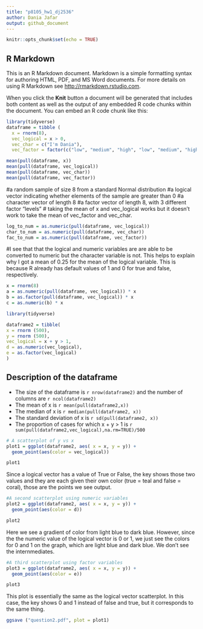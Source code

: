 ```yaml
---
title: "p8105_hw1_dj2536"
author: Dania Jafar
output: github_document
---
```


```r
knitr::opts_chunk$set(echo = TRUE)
```

## R Markdown

This is an R Markdown document. Markdown is a simple formatting syntax for authoring HTML, PDF, and MS Word documents. For more details on using R Markdown see <http://rmarkdown.rstudio.com>.

When you click the **Knit** button a document will be generated that includes both content as well as the output of any embedded R code chunks within the document. You can embed an R code chunk like this:

```r

library(tidyverse)
dataframe = tibble (
  x = rnorm(8),
  vec_logical = x > 0,
  vec_char = c("I'm Dania"),
  vec_factor = factor(c("low", "medium", "high", "low", "medium", "high", "low", "medium")))

mean(pull(dataframe, x))
mean(pull(dataframe, vec_logical))
mean(pull(dataframe, vec_char))
mean(pull(dataframe, vec_factor))
```
#a random sample of size 8 from a standard Normal distribution
#a logical vector indicating whether elements of the sample are greater than 0
#a character vector of length 8
#a factor vector of length 8, with 3 different factor “levels”
# taking the mean of x and vec_logical works but it doesn't work to take the mean of vec_factor and vec_char. 

```r
log_to_num = as.numeric(pull(dataframe, vec_logical))
char_to_num = as.numeric(pull(dataframe, vec_char))
fac_to_num = as.numeric(pull(dataframe, vec_factor))
```
#I see that that the logical and numeric variables are are able to be converted to numeric but the character variable is not. This helps to explain why I got a mean of 0.25 for the mean of the logical variable. This is because R already has default values of 1 and 0 for true and false, respectively. 
```r
x = rnorm(8)
a = as.numeric(pull(dataframe, vec_logical)) * x
b = as.factor(pull(dataframe, vec_logical)) * x
c = as.numeric(b) * x
```

```r

library(tidyverse)

dataframe2 = tibble(
x = rnorm (500),
y = rnorm (500),
vec_logical = x + y > 1,
d = as.numeric(vec_logical),
e = as.factor(vec_logical)
)
```

## Description of the dataframe 

* The size of the dataframe is `r nrow(dataframe2)` and the number of columns are `r ncol(dataframe2)`  
* The mean of x is `r mean(pull(dataframe2,x))`
* The median of x is `r median(pull(dataframe2, x))`
* The standard deviation of x is `r sd(pull(dataframe2, x))`
* The proportion of cases for which x + y > 1 is `r sum(pull(dataframe2,vec_logical),na.rm=TRUE)/500`


```r
# A scatterplot of y vs x
plot1 = ggplot(dataframe2, aes( x = x, y = y)) + 
  geom_point(aes(color = vec_logical))

plot1
```
Since a logical vector has a value of True or False, the key shows those two values and they are each given their own color (true = teal and false = coral), those are the points we see output. 

```r
#A second scatterplot using numeric variables
plot2 = ggplot(dataframe2, aes( x = x, y = y)) + 
  geom_point(aes(color = d))

plot2
```
Here we see a gradient of color from light blue to dark blue. However, since the the numeric value of the logical vector is 0 or 1, we just see the colors for 0 and 1 on the graph, which are light blue and dark blue. We don't see the internmediates. 

```r
#A third scatterplot using factor variables
plot3 = ggplot(dataframe2, aes( x = x, y = y)) + 
  geom_point(aes(color = e))

plot3
```
This plot is essentially the same as the logical vector scatterplot. In this case, the key shows 0 and 1 instead of false and true, but it corresponds to the same thing. 

```r
ggsave ("question2.pdf", plot = plot1)
```
